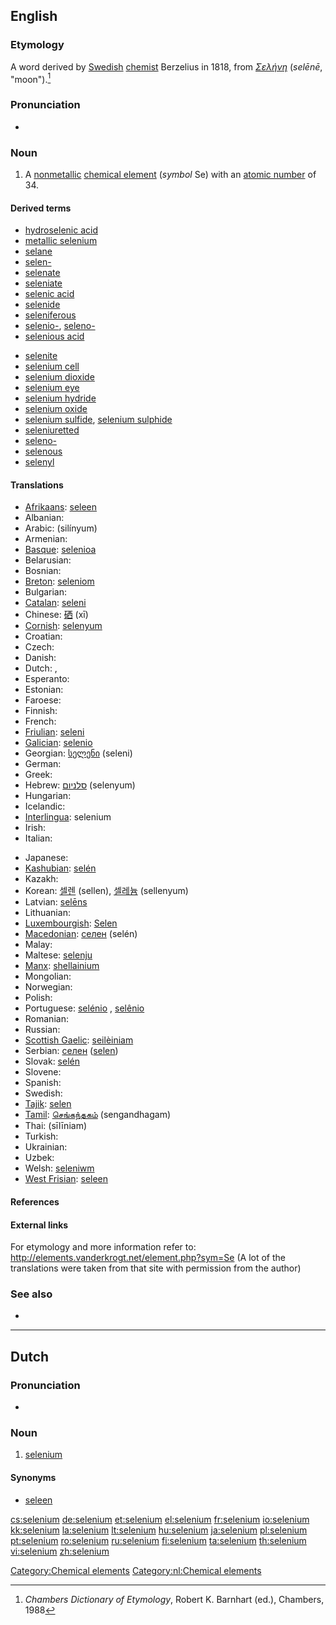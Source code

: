{{wikipedia}}
{{also|sélénium}}
==English==
{{elements|Se|arsenic|As|bromine|Br}}

===Etymology===
A {{etyl|NL.}} word derived by [[Swedish]] [[chemist]] Berzelius in 1818, from {{etyl|grc}} ''[[Σελήνη]]'' (''selēnē'', "moon").<ref>''Chambers Dictionary of Etymology'', Robert K. Barnhart (ed.), Chambers, 1988</ref>

===Pronunciation===
* {{a|UK|US}} {{IPA|/sɪˈliː.ni.əm/|/səˈliː.ni.əm/}}

===Noun===
{{en-noun|-}}

# A [[nonmetallic]] [[chemical element]] (''symbol'' Se) with an [[atomic number]] of 34.

====Derived terms====
{{top2}}
* [[hydroselenic acid]]
* [[metallic selenium]]
* [[selane]]
* [[selen-]]
* [[selenate]]
* [[seleniate]]
* [[selenic acid]]
* [[selenide]]
* [[seleniferous]]
* [[selenio-]], [[seleno-]]
* [[selenious acid]]
{{mid2}}
* [[selenite]]
* [[selenium cell]]
* [[selenium dioxide]]
* [[selenium eye]]
* [[selenium hydride]]
* [[selenium oxide]]
* [[selenium sulfide]], [[selenium sulphide]]
* [[seleniuretted]]
* [[seleno-]]
* [[selenous]]
* [[selenyl]]
{{bottom}}

====Translations====
{{trans-top|chemical element}}
* [[Afrikaans]]: [[seleen]]
* Albanian: {{t-|sq|selen|xs=Albanian}}
* Arabic: {{Arab|[[سلينيوم]]}} (silínyum) {{m}}
* Armenian: {{t-|hy|սելեն|tr=selen}}
* [[Basque]]: [[selenioa]]
* Belarusian: {{t-|be|селен|m|tr=selén|xs=Belarusian}}
* Bosnian: {{t-|bs|selen}}
* [[Breton]]: [[seleniom]]
* Bulgarian: {{t+|bg|селен|m|tr=selén}}
* [[Catalan]]: [[seleni]]
* Chinese: [[硒]] (xī)
* [[Cornish]]: [[selenyum]]
* Croatian: {{t+|hr|selenij}}
* Czech: {{t+|cs|selen}}
* Danish: {{t-|da|selen}}
* Dutch: {{t+|nl|seleen|n}}, {{t-|nl|selenium|n}}
* Esperanto: {{t+|eo|seleno|xs=Esperanto}}
* Estonian: {{t-|et|seleen}}
* Faroese: {{t-|fo|selen|xs=Faroese}}
* Finnish: {{t+|fi|seleeni}}
* French: {{t+|fr|sélénium|m}}
* [[Friulian]]: [[seleni]]
* [[Galician]]: [[selenio]]
* Georgian: [[სელენი]] (seleni)
* German: {{t+|de|Selen|n}}
* Greek: {{t+|el|σελήνιο|n|tr=selínio}}
* Hebrew: [[סלניום]] (selenyum)
* Hungarian: {{t+|hu|szelén}}
* Icelandic: {{t+|is|selen}}
* [[Interlingua]]: selenium
* Irish: {{t+|ga|seiléiniam|xs=Irish}}
* Italian: {{t+|it|selenio|m}}
{{trans-mid}}
* Japanese: {{t+|ja|セレン|tr=seren}}
* [[Kashubian]]: [[selén]]
* Kazakh: {{t-|kk|селен|tr=selen|sc=Cyrl|xs=Kazakh}}
* Korean: [[셀렌]] (sellen), [[셀레늄]] (sellenyum)
* Latvian: [[selēns]]
* Lithuanian: {{t+|lt|selenas|xs=Lithuanian}}
* [[Luxembourgish]]: [[Selen]]
* [[Macedonian]]: [[селен]] (selén) {{m}}
* Malay: {{t-|ms|selenium|xs=Malay}}
* Maltese: [[selenju]]
* [[Manx]]: [[shellainium]]
* Mongolian: {{t-|mn|селен|tr=selen|sc=Cyrl|xs=Mongolian}}
* Norwegian: {{t+|no|selen}}
* Polish: {{t+|pl|selen|m}}
* Portuguese: [[selénio]] {{m}} {{qualifier|Portugal}}, [[selênio]] {{m}} {{qualifier|Brazil}}
* Romanian: {{t+|ro|seleniu|n}}
* Russian: {{t+|ru|селен|m|tr=selén}}
* [[Scottish Gaelic]]: [[seilèiniam]]
* Serbian: [[селен]] ([[selen]]) {{m}}
* Slovak: [[selén]]
* Slovene: {{t+|sl|selen}}
* Spanish: {{t+|es|selenio|m}}
* Swedish: {{t+|sv|selen|n}}
* [[Tajik]]: [[selen]]
* [[Tamil]]: [[செங்கந்தகம்]] (sengandhagam)
* Thai: {{Thai|[[ซีลีเนียม]]}} (sīlīniam)
* Turkish: {{t+|tr|selenyum}}
* Ukrainian: {{t-|uk|селен|m|tr=selén|xs=Ukrainian}}
* Uzbek: {{t-|uz|селен|tr=selen|sc=Cyrl|xs=Uzbek}}
* Welsh: [[seleniwm]]
* [[West Frisian]]: [[seleen]]
{{trans-bottom}}

====References====
<references/>

====External links====
For etymology and more information refer to:
http://elements.vanderkrogt.net/element.php?sym=Se
(A lot of the translations were taken from that site with permission from the author)

===See also===
* {{pedialite|Selenium}}

[[Category:Chemical elements]]

----

==Dutch==
{{wikipedia|lang=nl}}

===Pronunciation===
* {{audio|Nl-selenium.ogg|Audio}}

===Noun===
{{infl|nl|noun|g=n}}

# [[selenium#English|selenium]]

====Synonyms====
* [[seleen#Dutch|seleen]]

[[Category:nl:Chemical elements]]

[[cs:selenium]]
[[de:selenium]]
[[et:selenium]]
[[el:selenium]]
[[fr:selenium]]
[[io:selenium]]
[[kk:selenium]]
[[la:selenium]]
[[lt:selenium]]
[[hu:selenium]]
[[ja:selenium]]
[[pl:selenium]]
[[pt:selenium]]
[[ro:selenium]]
[[ru:selenium]]
[[fi:selenium]]
[[ta:selenium]]
[[th:selenium]]
[[vi:selenium]]
[[zh:selenium]]